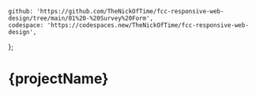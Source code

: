 	github: 'https://github.com/TheNickOfTime/fcc-responsive-web-design/tree/main/01%20-%20Survey%20Form',
	codespace: 'https://codespaces.new/TheNickOfTime/fcc-responsive-web-design',
};

# {projectName}

